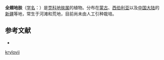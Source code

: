 {{Speciesbox
| name = 全翅地肤
| status = 
| status_system = 
| image =
| genus = Kochia
| species = krylovii
| authority = Litv.
}}

'''全翅地肤'''（[[学名|学名]]：{{lang|la|''Kochia krylovii''}}）是[[苋科|苋科]][[地肤属|地肤属]]的植物。分布在[[蒙古|蒙古]]、[[西伯利亚|西伯利亚]]以及[[中国大陆|中国大陆]]的[[新疆|新疆]]等地，常生于河滩和荒地，目前尚未由人工引种栽培。

== 参考文献 ==
<div class="references-small">
* {{cite web| url =http://www.bioinfo.cn/db05/KmzwSpecies.php?action=view&id=3831| title =全翅地肤| work =《中国高等植物数据库全库》| publisher =中国科学院微生物研究所| author =昆明植物研究所| accessdate =2009-02-24| deadurl =yes| archiveurl =https://web.archive.org/web/20160305070838/http://www.bioinfo.cn/db05/KmzwSpecies.php?action=view&id=3831| archivedate =2016-03-05}}
</div>
{{Taxonbar|from=Q17247603}}

{{DEFAULTSORT:Grubovia krylovii}}
[[Category:雾冰藜属|krylovii]]


{{Amaranthaceae-stub}}